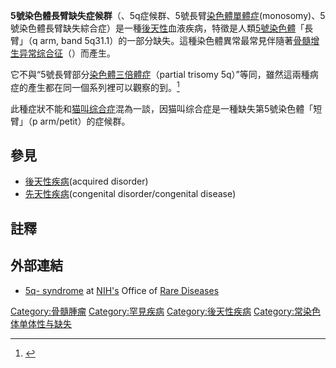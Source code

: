 {{medical}}
{{noteTA
|T=zh-tw:5號染色體長臂缺失症候群;zh-cn:5号染色体长臂缺失综合征;zh-hk:5號染色體長臂缺失综合症;
|1=zh-tw:症候群;zh-cn:综合征;zh-hk:综合症;
|G1=Chromosome 5q deletion syndrome
}}
{{Infobox disease 
 | Name            = 5號染色體長臂缺失症候群<br><small>({{lang|en|Chromosome 5q deletion syndrome}})</small>
 | Image           = 5q- syndrome Bone marrow.jpg 
 | Caption         =顯示出為"典型5q症候群"單核巨核細胞骨髓異常之顯微照片
 | DiseasesDB      = 34573 
 | ICD10           = 
 | ICD9            = 
 | ICDO            = {{ICDO|9986|3}} 
 | OMIM            = 153550 
 | MedlinePlus     = 
 | eMedicineSubj   = 
 | eMedicineTopic  = 
 | MeshID          = 
}}

'''5號染色體長臂缺失症候群'''（{{lang|en|Chromosome 5q deletion syndrome}}、5q症候群、5號長臂[[染色體單體症|染色體單體症]](monosomy)、5號染色體長臂缺失綜合症）是一種[[後天性疾病|後天性]]血液疾病，特徵是人類[[5號染色體|5號染色體]]「長臂」（q arm, band 5q31.1）的一部分缺失。這種染色體異常最常見伴隨著[[骨髓增生异常综合征|骨髓增生异常综合征]]（{{lang|en|MDS}}）而產生。 

它不與“5號長臂部分[[染色體三倍體症|染色體三倍體症]]（partial trisomy 5q）”等同，雖然這兩種病症的產生都在同一個系列裡可以觀察的到。<ref name="pmid4042393">{{cite journal |author=Lazjuk GI |title=Partial trisomy 5q and partial monosomy 5q within the same family |journal=Clin. Genet. |volume=28 |issue=2 |pages=122–9 |date=August 1985 |pmid=4042393 |doi= 10.1111/j.1399-0004.1985.tb00371.x|url= |author-separator=, |author2=Lurie IW |author3=Kirillova IA |display-authors=3 |last4=Zaletajev |first4=D. V. |last5=Gurevich |first5=D. B. |last6=Shved |first6=I. A. |last7=Ostrovskaya |first7=T. I.}}</ref>

此種症狀不能和[[猫叫综合症|猫叫综合症]]混為一談，因猫叫综合症是一種缺失第5號染色體「短臂」（p arm/petit）的症候群。
<!--
==Characteristics==
The 5q-syndrome is characterized by [[macrocytic_anemia|macrocytic anemia]] often [[thrombocytosis|thrombocytosis]], [[Pure_red_cell_aplasia|erythroblastopenia]], [[megakaryocyte_hyperplasia|megakaryocyte hyperplasia]] with [[nuclear_hypolobation|nuclear hypolobation]] and an isolated interstitial deletion of chromosome 5. The 5q- syndrome is found predominantly in females of advanced age.

==Causes==
An association with [[RPS14|RPS14]] has been identified.<ref name="pmid18202658">{{cite journal |author=Ebert BL |title=Identification of RPS14 as a 5q- syndrome gene by RNA interference screen |journal=Nature |volume=451 |issue=7176 |pages=335–9 |date=January 2008 |pmid=18202658 |doi=10.1038/nature06494 |url= |author-separator=, |author2=Pretz J |author3=Bosco J |display-authors=3 |last4=Chang |first4=Cindy Y. |last5=Tamayo |first5=Pablo |last6=Galili |first6=Naomi |last7=Raza |first7=Azra |last8=Root |first8=David E. |last9=Attar |first9=Eyal}}</ref>

Deletion of the [[mir-145|miR-145]] and [[miR-146|miR-146]] loci has been associated with elevated [[platelet|platelet]] count and megakaryocytic dysplasia associated with the 5q- syndrome.<ref name="pmid19898489">{{cite journal |author=Starczynowski DT |title=Identification of miR-145 and miR-146a as mediators of the 5q- syndrome phenotype |journal=Nature Medicine |volume=16 |issue=1 |pages=49–58 |date=January 2010 |pmid=19898489 |doi=10.1038/nm.2054 |url= |author-separator=, |author2=Kuchenbauer F |author3=Argiropoulos B |display-authors=3 |last4=Sung |first4=Sandy |last5=Morin |first5=Ryan |last6=Muranyi |first6=Andrew |last7=Hirst |first7=Martin |last8=Hogge |first8=Donna |last9=Marra |first9=Marco}}</ref>

==Histology==
This syndrome affects [[bone_marrow|bone marrow]] cells causing treatment-resistant [[anemia|anemia]] and [[myelodysplastic_syndrome|myelodysplastic syndrome]]s that may lead to [[acute_myelogenous_leukemia|acute myelogenous leukemia]]. Examination of the [[bone_marrow|bone marrow]] shows characteristic changes in the [[megakaryocytes|megakaryocytes]]. They are more numerous than usual, small and mononuclear. There may be accompanying erythroid hypoplasia in the bone marrow.<ref>{{OMIM|153550|5q- syndrome}}</ref>

==Treatment==
[[Lenalidomide|Lenalidomide]] is a new agent that is showing promise in treating 5q- syndrome.<ref name="pmid17021321">{{cite journal |author=List A |title=Lenalidomide in the myelodysplastic syndrome with chromosome 5q deletion |journal=N. Engl. J. Med. |volume=355 |issue=14 |pages=1456–65 |date=October 2006 |pmid=17021321 |doi=10.1056/NEJMoa061292 |url=http://content.nejm.org/cgi/pmidlookup?view=short&pmid=17021321&promo=ONFLNS19 |author-separator=, |author2=Dewald G |author3=Bennett J |display-authors=3 |last4=Giagounidis |first4=Aristotle |last5=Raza |first5=Azra |last6=Feldman |first6=Eric |last7=Powell |first7=Bayard |last8=Greenberg |first8=Peter |last9=Thomas |first9=Deborah}}</ref> It is approved for a subset of cases.<ref name="pmid17893227">{{cite journal |author=Raza A |title=Phase 2 study of lenalidomide in transfusion-dependent, low-risk, and intermediate-1 risk myelodysplastic syndromes with karyotypes other than deletion 5q |journal=Blood |volume=111 |issue=1 |pages=86–93 |date=January 2008 |pmid=17893227 |doi=10.1182/blood-2007-01-068833 |url=http://www.bloodjournal.org/cgi/pmidlookup?view=long&pmid=17893227 |author-separator=, |author2=Reeves JA |author3=Feldman EJ |display-authors=3 |last4=Dewald |first4=G. W. |last5=Bennett |first5=J. M. |last6=Deeg |first6=H. J. |last7=Dreisbach |first7=L. |last8=Schiffer |first8=C. A. |last9=Stone |first9=R. M.}}</ref>

==Prognosis==
Most patients have a stable clinical course but are often transfusion dependent.
-->

==參見==
*[[後天性疾病|後天性疾病]](acquired disorder)
*[[先天性疾病|先天性疾病]](congenital disorder/congenital disease)

==註釋==
{{reflist}}

==外部連結==
*[http://rarediseases.info.nih.gov/gard/8723/disease/resources/1 5q- syndrome]{{Wayback|url=http://rarediseases.info.nih.gov/gard/8723/disease/resources/1 |date=20160331151748 }} at [[國立衛生研究院_(美國)|NIH's]] Office of [[罕见病|Rare Diseases]]

{{染色体异常}}
{{恶性髓系肿瘤}}

[[Category:骨髓腫瘤|Category:骨髓腫瘤]]
[[Category:罕見疾病|Category:罕見疾病]]
[[Category:後天性疾病|Category:後天性疾病]]
[[Category:常染色体单体性与缺失|Category:常染色体单体性与缺失]]